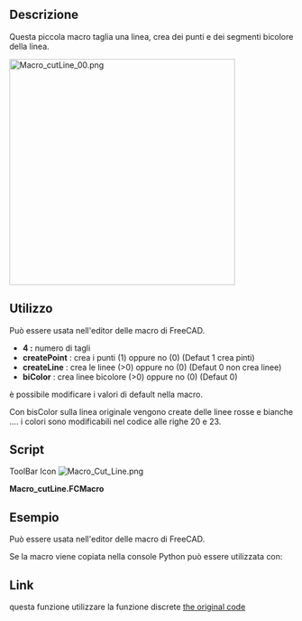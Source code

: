 <languages/>
<div class="mw-translate-fuzzy">
{{Macro/it
|Name=Macro Cut Line
|Icon=Macro_Cut_Line.png
|Translate=Taglia linea
|Description=Taglia una linea in segmenti  bicolore e crea i punti.La nuova linea viene creata nella coordinata reale dell'oggetto, non nelle coordinate del corpo.<br/>{{ColoredText|(Riga di comando, incolla questa macro completa nella console Python)}}.
|Author=mario52
|Version=2.0
|Date=2019/06/17
|FCVersion=All
|Download=[https://www.freecadweb.org/wiki/images/3/35/Macro_Cut_Line.png ToolBar Icon]
}}
</div>

==Descrizione==
Questa piccola macro taglia una linea, crea dei punti e dei segmenti bicolore della linea.

[[File:Macro cutLine 00.png|400px]]
{{Caption|cutLine}}

<span id="Usage"></span>
==Utilizzo==

Può essere usata nell'editor delle macro di FreeCAD.

*'''4 :''' numero di tagli
*'''createPoint''' : crea i punti (1) oppure no (0) (Defaut 1 crea pinti)
*'''createLine''' : crea le linee (>0) oppure no (0) (Defaut 0 non crea linee)
*'''biColor''' : crea linee bicolore (>0) oppure no (0) (Defaut 0)


è possibile modificare i valori di default nella macro.

Con bisColor sulla linea originale vengono create delle linee rosse e bianche .... i colori sono modificabili nel codice alle righe 20 e 23.

==Script==
ToolBar Icon [[Image:Macro_Cut_Line.png]]

'''Macro_cutLine.FCMacro'''

{{MacroCode|code=
#################################################################
# https://forum.freecad.org/viewtopic.php?f=3&t=4217&hilit=discretize
# 08/03/2015 2019/06/17

__title__   = "cutLine"
__author__  = "Mario52"
__version__ = "00.02"
__date__    = "2019/06/17"

import Draft, Part
def cutLine(numberOfPoints = 2, createPoint = 1, createLine = 0, biColor = 0):           # create a points of forme

    def createLines(numberOfPoints, points, biColor):                                        # create line
        biscolor = 0
        for lin in range(numberOfPoints-1):
            creaLine = [FreeCAD.Vector(points[lin]),FreeCAD.Vector(points[lin+1])]
            wire = Draft.makeWire(creaLine,closed=False,face=False,support=None)
            if biColor != 0:                                                                 # biColor 
                if biscolor == 0:
                    FreeCADGui.ActiveDocument.getObject(wire.Name).LineColor = (1.0,0.0,0.0) # 255 = 1 (10 = (1/255 * 10 ))
                    biscolor = 1
                else:
                    FreeCADGui.ActiveDocument.getObject(wire.Name).LineColor = (1.0,1.0,1.0) # 255 = 1 (10 = (1/255 * 10 ))
                    biscolor = 0
    try:
        points = []
        points[:] = []
        selectionObjects = FreeCADGui.Selection.getSelectionEx()         # getSelectionEx
        numberOfPoints += 1
        for selection in selectionObjects:
            compteur = pas = 0
            for selectedEdge in selection.SubObjects:
                    FreeCAD.Console.PrintMessage(selectionObjects[0].SubElementNames[compteur] + "\n")                   
#                    print( selectionObjects[0].SubElementNames[compteur])# getSelectionEx
                    compteur += 1                                              
                    points = selectedEdge.discretize(numberOfPoints)   
                    if createLine != 0:
                        createLines(numberOfPoints, points, biColor)
                    for p in points:
                        if createPoint != 0:
                            Draft.makePoint( p.x, p.y, p.z)
                        FreeCAD.Console.PrintMessage(str(compteur)+" X"+ str(p.x)+" Y"+ str(p.y)+ " Z"+ str(p.z) + "\n")
#                        print( compteur," X", p.x, " Y", p.y, " Z", p.z)
                    pas = 1                                              #

            if pas == 0:                                                 # the not SubObjects
                selectionObjects = FreeCADGui.Selection.getSelection()   # select all elements
                FreeCAD.Console.PrintMessage(selectionObjects[0].Name + "\n")
#                print( selectionObjects[0].Name)                         # getSelection()
                compteur = 0
                for ii in enumerate(selectionObjects[0].Shape.Edges): 
                    compteur += 1
                    points = ii[1].discretize(numberOfPoints)            # discretize the element
                    for p in points:
                        if createPoint != 0:
                            Draft.makePoint( p.x, p.y, p.z)              # create points
                        FreeCAD.Console.PrintMessage(str(compteur)+" X"+ str(p.x)+" Y"+ str(p.y)+ " Z"+ str(p.z) + "\n")
#                         print( compteur, " X", p.x, " Y", p.y, " Z", p.z)  # list and display the coordinates
                    if createLine != 0:
                        createLines(numberOfPoints, points, biColor)
    except:
        FreeCAD.Console.PrintError("Error" + "\n" + "Give : cutLine(numberOfPoints = 2, createPoint = 1, createLine = 0, biColor = 0)"+"\n")
        FreeCAD.Console.PrintError("Select the complete shape or separate wire(s) line, circle ..."+"\n")

#        print( "Error : Give cutLine(numberOfPoints = 2, createPoint = 1, createLine = 0, biColor = 0)")

# Example in command line (paste the macro in FC Python console) and write:
#cutLine(2, createLine = 1, biColor = 1, createPoint = 0)

}}

<span id="Example"></span>
== Esempio ==

Può essere usata nell'editor delle macro di FreeCAD.

Se la macro viene copiata nella console Python può essere utilizzata con:

{{Code|code=
cutLine(4, createLine = 1, biColor = 1, createPoint = 0)
}}
<div class="mw-translate-fuzzy">
==Link==
questa funzione utilizzare la funzione discrete [http://forum.freecadweb.org/viewtopic.php?f=3&t=4217&hilit=discretize the original code]
</div>